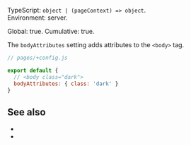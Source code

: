

TypeScript: `object | (pageContext) => object`.  
Environment: server.  
<Link href="/config#global">Global</Link>: true.  
<Link href="/config#cumulative">Cumulative</Link>: true.  

<ProvidedBy noCustomGuide />

The `bodyAttributes` setting adds attributes to the `<body>` tag.

```js
// pages/+config.js

export default {
  // <body class="dark">
  bodyAttributes: { class: 'dark' }
}
```


## See also

- <Link href="/head-tags" />
- <Link href="/settings#html-shell" doNotInferSectionTitle />
